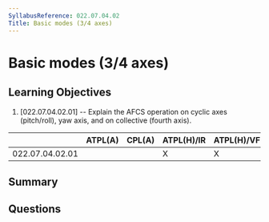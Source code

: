 ```yaml
---
SyllabusReference: 022.07.04.02
Title: Basic modes (3/4 axes)
---
```


# Basic modes (3/4 axes)

## Learning Objectives

1. [022.07.04.02.01] -- Explain the AFCS operation on cyclic axes (pitch/roll),
   yaw axis, and on collective (fourth axis).

|                 | ATPL(A) | CPL(A) | ATPL(H)/IR | ATPL(H)/VFR | CPL(H) | IR  | CBIR(A) |
| --------------- | ------- | ------ | ---------- | ----------- | ------ | --- | ------- |
| 022.07.04.02.01 |         |        | X          | X           | X      |     |         |

## Summary

## Questions
